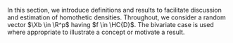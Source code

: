 In this section, we introduce definitions and results to facilitate discussion and estimation of homothetic densities. Throughout, we consider a random vector $\Xb \in \R^p$ having \ac{pdf} $f \in \HC{D}$. The bivariate case is used where appropriate to illustrate a concept or motivate a result.







